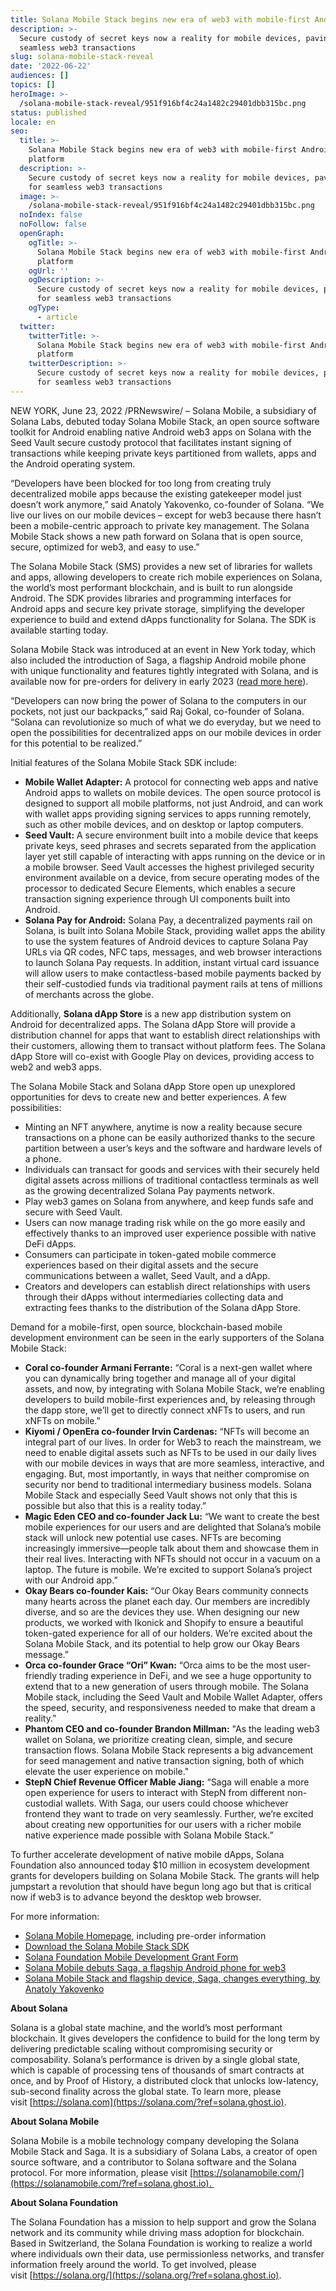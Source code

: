 ```yaml
---
title: Solana Mobile Stack begins new era of web3 with mobile-first Android platform
description: >-
  Secure custody of secret keys now a reality for mobile devices, paving way for
  seamless web3 transactions
slug: solana-mobile-stack-reveal
date: '2022-06-22'
audiences: []
topics: []
heroImage: >-
  /solana-mobile-stack-reveal/951f916bf4c24a1482c29401dbb315bc.png
status: published
locale: en
seo:
  title: >-
    Solana Mobile Stack begins new era of web3 with mobile-first Android
    platform
  description: >-
    Secure custody of secret keys now a reality for mobile devices, paving way
    for seamless web3 transactions
  image: >-
    /solana-mobile-stack-reveal/951f916bf4c24a1482c29401dbb315bc.png
  noIndex: false
  noFollow: false
  openGraph:
    ogTitle: >-
      Solana Mobile Stack begins new era of web3 with mobile-first Android
      platform
    ogUrl: ''
    ogDescription: >-
      Secure custody of secret keys now a reality for mobile devices, paving way
      for seamless web3 transactions
    ogType:
      - article
  twitter:
    twitterTitle: >-
      Solana Mobile Stack begins new era of web3 with mobile-first Android
      platform
    twitterDescription: >-
      Secure custody of secret keys now a reality for mobile devices, paving way
      for seamless web3 transactions
---
```


NEW YORK, June 23, 2022 /PRNewswire/ – Solana Mobile, a subsidiary of Solana Labs, debuted today Solana Mobile Stack, an open source software toolkit for Android enabling native Android web3 apps on Solana with the Seed Vault secure custody protocol that facilitates instant signing of transactions while keeping private keys partitioned from wallets, apps and the Android operating system.

“Developers have been blocked for too long from creating truly decentralized mobile apps because the existing gatekeeper model just doesn’t work anymore,” said Anatoly Yakovenko, co-founder of Solana. “We live our lives on our mobile devices – except for web3 because there hasn’t been a mobile-centric approach to private key management. The Solana Mobile Stack shows a new path forward on Solana that is open source, secure, optimized for web3, and easy to use.”

The Solana Mobile Stack (SMS) provides a new set of libraries for wallets and apps, allowing developers to create rich mobile experiences on Solana, the world’s most performant blockchain, and is built to run alongside Android. The SDK provides libraries and programming interfaces for Android apps and secure key private storage, simplifying the developer experience to build and extend dApps functionality for Solana. The SDK is available starting today.

Solana Mobile Stack was introduced at an event in New York today, which also included the introduction of Saga, a flagship Android mobile phone with unique functionality and features tightly integrated with Solana, and is available now for pre-orders for delivery in early 2023 ([read more here](http://solana.com/news/saga-reveal?ref=solana.ghost.io)).

“Developers can now bring the power of Solana to the computers in our pockets, not just our backpacks,” said Raj Gokal, co-founder of Solana. “Solana can revolutionize so much of what we do everyday, but we need to open the possibilities for decentralized apps on our mobile devices in order for this potential to be realized.”

Initial features of the Solana Mobile Stack SDK include:

-   **Mobile Wallet Adapter:** A protocol for connecting web apps and native Android apps to wallets on mobile devices. The open source protocol is designed to support all mobile platforms, not just Android, and can work with wallet apps providing signing services to apps running remotely, such as other mobile devices, and on desktop or laptop computers.
-   **Seed Vault:** A secure environment built into a mobile device that keeps private keys, seed phrases and secrets separated from the application layer yet still capable of interacting with apps running on the device or in a mobile browser. Seed Vault accesses the highest privileged security environment available on a device, from secure operating modes of the processor to dedicated Secure Elements, which enables a secure transaction signing experience through UI components built into Android.
-   **Solana Pay for Android:** Solana Pay, a decentralized payments rail on Solana, is built into Solana Mobile Stack, providing wallet apps the ability to use the system features of Android devices to capture Solana Pay URLs via QR codes, NFC taps, messages, and web browser interactions to launch Solana Pay requests. In addition, instant virtual card issuance will allow users to make contactless-based mobile payments backed by their self-custodied funds via traditional payment rails at tens of millions of merchants across the globe.

Additionally, **Solana dApp Store** is a new app distribution system on Android for decentralized apps. The Solana dApp Store will provide a distribution channel for apps that want to establish direct relationships with their customers, allowing them to transact without platform fees. The Solana dApp Store will co-exist with Google Play on devices, providing access to web2 and web3 apps.

The Solana Mobile Stack and Solana dApp Store open up unexplored opportunities for devs to create new and better experiences. A few possibilities:

-   Minting an NFT anywhere, anytime is now a reality because secure transactions on a phone can be easily authorized thanks to the secure partition between a user’s keys and the software and hardware levels of a phone.
-   Individuals can transact for goods and services with their securely held digital assets across millions of traditional contactless terminals as well as the growing decentralized Solana Pay payments network.
-   Play web3 games on Solana from anywhere, and keep funds safe and secure with Seed Vault.
-   Users can now manage trading risk while on the go more easily and effectively thanks to an improved user experience possible with native DeFi dApps.
-   Consumers can participate in token-gated mobile commerce experiences based on their digital assets and the secure communications between a wallet, Seed Vault, and a dApp.
-   Creators and developers can establish direct relationships with users through their dApps without intermediaries collecting data and extracting fees thanks to the distribution of the Solana dApp Store.

Demand for a mobile-first, open source, blockchain-based mobile development environment can be seen in the early supporters of the Solana Mobile Stack:

-   **Coral co-founder Armani Ferrante:** “Coral is a next-gen wallet where you can dynamically bring together and manage all of your digital assets, and now, by integrating with Solana Mobile Stack, we’re enabling developers to build mobile-first experiences and, by releasing through the dapp store, we’ll get to directly connect xNFTs to users, and run xNFTs on mobile.”
-   **Kiyomi / OpenEra co-founder Irvin Cardenas:** “NFTs will become an integral part of our lives. In order for Web3 to reach the mainstream, we need to enable digital assets such as NFTs to be used in our daily lives with our mobile devices in ways that are more seamless, interactive, and engaging. But, most importantly, in ways that neither compromise on security nor bend to traditional intermediary business models. Solana Mobile Stack and especially Seed Vault shows not only that this is possible but also that this is a reality today.”
-   **Magic Eden CEO and co-founder Jack Lu:** “We want to create the best mobile experiences for our users and are delighted that Solana’s mobile stack will unlock new potential use cases. NFTs are becoming increasingly immersive—people talk about them and showcase them in their real lives. Interacting with NFTs should not occur in a vacuum on a laptop. The future is mobile. We’re excited to support Solana’s project with our Android app.” 
-   **Okay Bears co-founder Kais:** “Our Okay Bears community connects many hearts across the planet each day. Our members are incredibly diverse, and so are the devices they use. When designing our new products, we worked with Ikonick and Shopify to ensure a beautiful token-gated experience for all of our holders. We’re excited about the Solana Mobile Stack, and its potential to help grow our Okay Bears message.”
-   **Orca co-founder Grace “Ori” Kwan:** “Orca aims to be the most user-friendly trading experience in DeFi, and we see a huge opportunity to extend that to a new generation of users through mobile. The Solana Mobile stack, including the Seed Vault and Mobile Wallet Adapter, offers the speed, security, and responsiveness needed to make that dream a reality.”
-   **Phantom CEO and co-founder Brandon Millman:** "As the leading web3 wallet on Solana, we prioritize creating clean, simple, and secure transaction flows. Solana Mobile Stack represents a big advancement for seed management and native transaction signing, both of which elevate the user experience on mobile."
-   **StepN Chief Revenue Officer Mable Jiang:** “Saga will enable a more open experience for users to interact with StepN from different non-custodial wallets. With Saga, our users could choose whichever frontend they want to trade on very seamlessly. Further, we’re excited about creating new opportunities for our users with a richer mobile native experience made possible with Solana Mobile Stack.”

To further accelerate development of native mobile dApps, Solana Foundation also announced today $10 million in ecosystem development grants for developers building on Solana Mobile Stack. The grants will help jumpstart a revolution that should have begun long ago but that is critical now if web3 is to advance beyond the desktop web browser.

For more information:

-   [Solana Mobile Homepage](http://solanamobile.com/?ref=solana.ghost.io), including pre-order information
-   [Download the Solana Mobile Stack SDK](https://github.com/solana-mobile/solana-mobile-stack-sdk?ref=solana.ghost.io)
-   [Solana Foundation Mobile Development Grant Form](https://share.hsforms.com/17ieOT2CNT_SHx0RTjvLa_A5lohw?ref=solana.ghost.io)
-   [Solana Mobile debuts Saga, a flagship Android phone for web3](http://solana.com/news/saga-reveal?ref=solana.ghost.io)
-   [Solana Mobile Stack and flagship device, Saga, changes everything, by Anatoly Yakovenko](http://solana.com/news/solana-mobile-stack-saga-anatoly-yakovenko?ref=solana.ghost.io)

**About Solana**

Solana is a global state machine, and the world’s most performant blockchain. It gives developers the confidence to build for the long term by delivering predictable scaling without compromising security or composability. Solana’s performance is driven by a single global state, which is capable of processing tens of thousands of smart contracts at once, and by Proof of History, a distributed clock that unlocks low-latency, sub-second finality across the global state. To learn more, please visit [https://solana.com](https://solana.com/?ref=solana.ghost.io).

**About Solana Mobile**

Solana Mobile is a mobile technology company developing the Solana Mobile Stack and Saga. It is a subsidiary of Solana Labs, a creator of open source software, and a contributor to Solana software and the Solana protocol. For more information, please visit [https://solanamobile.com/](https://solanamobile.com/?ref=solana.ghost.io). 

**About Solana Foundation**

The Solana Foundation has a mission to help support and grow the Solana network and its community while driving mass adoption for blockchain. Based in Switzerland, the Solana Foundation is working to realize a world where individuals own their data, use permissionless networks, and transfer information freely around the world. To get involved, please visit [https://solana.org/](https://solana.org/?ref=solana.ghost.io).

